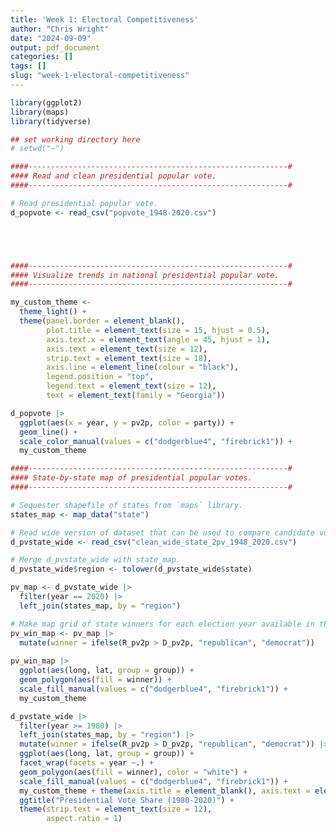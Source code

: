 ```yaml
---
title: 'Week 1: Electoral Competitiveness'
author: "Chris Wright"
date: "2024-09-09"
output: pdf_document
categories: []
tags: []
slug: "week-1-electoral-competitiveness"
---
```


```r
library(ggplot2)
library(maps)
library(tidyverse)

## set working directory here
# setwd("~")

####----------------------------------------------------------#
#### Read and clean presidential popular vote.
####----------------------------------------------------------#

# Read presidential popular vote. 
d_popvote <- read_csv("popvote_1948-2020.csv")





####----------------------------------------------------------#
#### Visualize trends in national presidential popular vote. 
####----------------------------------------------------------#
```

```r
my_custom_theme <- 
  theme_light() + 
  theme(panel.border = element_blank(),
        plot.title = element_text(size = 15, hjust = 0.5), 
        axis.text.x = element_text(angle = 45, hjust = 1),
        axis.text = element_text(size = 12),
        strip.text = element_text(size = 18),
        axis.line = element_line(colour = "black"),
        legend.position = "top",
        legend.text = element_text(size = 12),
        text = element_text(family = "Georgia"))

d_popvote |> 
  ggplot(aes(x = year, y = pv2p, color = party)) + 
  geom_line() + 
  scale_color_manual(values = c("dodgerblue4", "firebrick1")) + 
  my_custom_theme

####----------------------------------------------------------#
#### State-by-state map of presidential popular votes.
####----------------------------------------------------------#

# Sequester shapefile of states from `maps` library.
states_map <- map_data("state")

# Read wide version of dataset that can be used to compare candidate votes with one another. 
d_pvstate_wide <- read_csv("clean_wide_state_2pv_1948_2020.csv")

# Merge d_pvstate_wide with state_map.
d_pvstate_wide$region <- tolower(d_pvstate_wide$state)

pv_map <- d_pvstate_wide |>
  filter(year == 2020) |>
  left_join(states_map, by = "region")

# Make map grid of state winners for each election year available in the dataset. 
pv_win_map <- pv_map |> 
  mutate(winner = ifelse(R_pv2p > D_pv2p, "republican", "democrat"))
  
pv_win_map |> 
  ggplot(aes(long, lat, group = group)) + 
  geom_polygon(aes(fill = winner)) + 
  scale_fill_manual(values = c("dodgerblue4", "firebrick1")) + 
  my_custom_theme

d_pvstate_wide |> 
  filter(year >= 1980) |> 
  left_join(states_map, by = "region") |> 
  mutate(winner = ifelse(R_pv2p > D_pv2p, "republican", "democrat")) |> 
  ggplot(aes(long, lat, group = group)) +
  facet_wrap(facets = year ~.) + 
  geom_polygon(aes(fill = winner), color = "white") + 
  scale_fill_manual(values = c("dodgerblue4", "firebrick1")) + 
  my_custom_theme + theme(axis.title = element_blank(), axis.text = element_blank())
  ggtitle("Presidential Vote Share (1980-2020)") + 
  theme(strip.text = element_text(size = 12), 
        aspect.ratio = 1)
```




